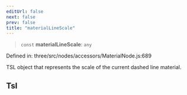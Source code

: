 ```yaml
---
editUrl: false
next: false
prev: false
title: "materialLineScale"
---
```


> `const` **materialLineScale**: `any`

Defined in: three/src/nodes/accessors/MaterialNode.js:689

TSL object that represents the scale of the current dashed line material.

## Tsl
